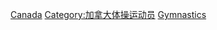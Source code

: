 [[Category:各國奧運體操運動員|Canada]]
[[Category:加拿大体操运动员|Category:加拿大体操运动员]]
[[Category:加拿大夏季奥运运动员|Gymnastics]]
